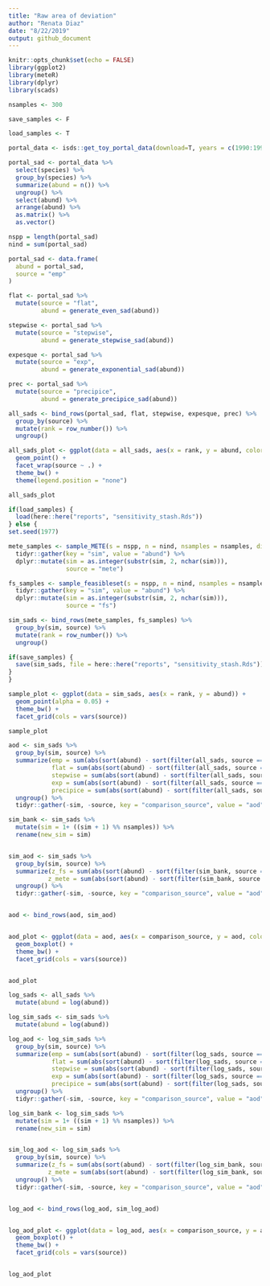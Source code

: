 ```yaml
---
title: "Raw area of deviation"
author: "Renata Diaz"
date: "8/22/2019"
output: github_document
---
```


```r
knitr::opts_chunk$set(echo = FALSE)
library(ggplot2)
library(meteR)
library(dplyr)
library(scads)

nsamples <- 300

save_samples <- F

load_samples <- T

```

```r

portal_data <- isds::get_toy_portal_data(download=T, years = c(1990:1995))

portal_sad <- portal_data %>%
  select(species) %>%
  group_by(species) %>%
  summarize(abund = n()) %>%
  ungroup() %>%
  select(abund) %>%
  arrange(abund) %>%
  as.matrix() %>%
  as.vector()

nspp = length(portal_sad)
nind = sum(portal_sad)

portal_sad <- data.frame(
  abund = portal_sad,
  source = "emp"
)


```

```r

flat <- portal_sad %>%
  mutate(source = "flat",
         abund = generate_even_sad(abund))

stepwise <- portal_sad %>%
  mutate(source = "stepwise",
         abund = generate_stepwise_sad(abund))

expesque <- portal_sad %>%
  mutate(source = "exp", 
         abund = generate_exponential_sad(abund))

prec <- portal_sad %>%
  mutate(source = "precipice",
         abund = generate_precipice_sad(abund))

all_sads <- bind_rows(portal_sad, flat, stepwise, expesque, prec) %>%
  group_by(source) %>%
  mutate(rank = row_number()) %>%
  ungroup()

all_sads_plot <- ggplot(data = all_sads, aes(x = rank, y = abund, color = source)) +
  geom_point() +
  facet_wrap(source ~ .) +
  theme_bw() +
  theme(legend.position = "none")

all_sads_plot

```


```r
if(load_samples) {
  load(here::here("reports", "sensitivity_stash.Rds"))
} else {
set.seed(1977)

mete_samples <- sample_METE(s = nspp, n = nind, nsamples = nsamples, distinct = TRUE) %>%
  tidyr::gather(key = "sim", value = "abund") %>%
  dplyr::mutate(sim = as.integer(substr(sim, 2, nchar(sim))),
                source = "mete")

fs_samples <- sample_feasibleset(s = nspp, n = nind, nsamples = nsamples, distinct = TRUE) %>%
  tidyr::gather(key = "sim", value = "abund") %>%
  dplyr::mutate(sim = as.integer(substr(sim, 2, nchar(sim))),
                source = "fs")

sim_sads <- bind_rows(mete_samples, fs_samples) %>%
  group_by(sim, source) %>%
  mutate(rank = row_number()) %>%
  ungroup()

if(save_samples) {
  save(sim_sads, file = here::here("reports", "sensitivity_stash.Rds"))
}
}

sample_plot <- ggplot(data = sim_sads, aes(x = rank, y = abund)) +
  geom_point(alpha = 0.05) +
  theme_bw() +
  facet_grid(cols = vars(source))

sample_plot

```

```r

aod <- sim_sads %>%
  group_by(sim, source) %>%
  summarize(emp = sum(abs(sort(abund) - sort(filter(all_sads, source == "emp")$abund))),
            flat = sum(abs(sort(abund) - sort(filter(all_sads, source == "flat")$abund))),
            stepwise = sum(abs(sort(abund) - sort(filter(all_sads, source == "stepwise")$abund))),
            exp = sum(abs(sort(abund) - sort(filter(all_sads, source == "exp")$abund))),
            precipice = sum(abs(sort(abund) - sort(filter(all_sads, source == "precipice")$abund)))) %>%
  ungroup() %>%
  tidyr::gather(-sim, -source, key = "comparison_source", value = "aod")

sim_bank <- sim_sads %>%
  mutate(sim = 1+ ((sim + 1) %% nsamples)) %>%
  rename(new_sim = sim)


sim_aod <- sim_sads %>%
  group_by(sim, source) %>%
  summarize(z_fs = sum(abs(sort(abund) - sort(filter(sim_bank, source == "fs", new_sim == sim)$abund))), 
           z_mete = sum(abs(sort(abund) - sort(filter(sim_bank, source == "mete", new_sim == sim)$abund)))) %>%
  ungroup() %>%
  tidyr::gather(-sim, -source, key = "comparison_source", value = "aod")


aod <- bind_rows(aod, sim_aod)


aod_plot <- ggplot(data = aod, aes(x = comparison_source, y = aod, color = comparison_source)) +
  geom_boxplot() +
  theme_bw() +
  facet_grid(cols = vars(source))


aod_plot

```


```r

log_sads <- all_sads %>%
  mutate(abund = log(abund))

log_sim_sads <- sim_sads %>%
  mutate(abund = log(abund))

log_aod <- log_sim_sads %>%
  group_by(sim, source) %>%
  summarize(emp = sum(abs(sort(abund) - sort(filter(log_sads, source == "emp")$abund))),
            flat = sum(abs(sort(abund) - sort(filter(log_sads, source == "flat")$abund))),
            stepwise = sum(abs(sort(abund) - sort(filter(log_sads, source == "stepwise")$abund))),
            exp = sum(abs(sort(abund) - sort(filter(log_sads, source == "exp")$abund))),
            precipice = sum(abs(sort(abund) - sort(filter(log_sads, source == "precipice")$abund)))) %>%
  ungroup() %>%
  tidyr::gather(-sim, -source, key = "comparison_source", value = "aod")

log_sim_bank <- log_sim_sads %>%
  mutate(sim = 1+ ((sim + 1) %% nsamples)) %>%
  rename(new_sim = sim)


sim_log_aod <- log_sim_sads %>%
  group_by(sim, source) %>%
  summarize(z_fs = sum(abs(sort(abund) - sort(filter(log_sim_bank, source == "fs", new_sim == sim)$abund))), 
           z_mete = sum(abs(sort(abund) - sort(filter(log_sim_bank, source == "mete", new_sim == sim)$abund)))) %>%
  ungroup() %>%
  tidyr::gather(-sim, -source, key = "comparison_source", value = "aod")


log_aod <- bind_rows(log_aod, sim_log_aod)


log_aod_plot <- ggplot(data = log_aod, aes(x = comparison_source, y = aod, color = comparison_source)) +
  geom_boxplot() +
  theme_bw() +
  facet_grid(cols = vars(source))


log_aod_plot

```